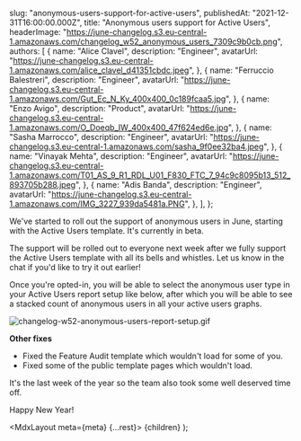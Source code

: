 
  slug: "anonymous-users-support-for-active-users",
  publishedAt: "2021-12-31T16:00:00.000Z",
  title: "Anonymous users support for Active Users",
  headerImage:
    "https://june-changelog.s3.eu-central-1.amazonaws.com/changelog_w52_anonymous_users_7309c9b0cb.png",
  authors: [
    {
      name: "Alice Clavel",
      description: "Engineer",
      avatarUrl:
        "https://june-changelog.s3.eu-central-1.amazonaws.com/alice_clavel_d41351cbdc.jpeg",
    },
    {
      name: "Ferruccio Balestreri",
      description: "Engineer",
      avatarUrl:
        "https://june-changelog.s3.eu-central-1.amazonaws.com/Gut_Ec_N_Ky_400x400_0c189fcaa5.jpg",
    },
    {
      name: "Enzo Avigo",
      description: "Product",
      avatarUrl:
        "https://june-changelog.s3.eu-central-1.amazonaws.com/O_Doeqb_IW_400x400_47f624ed6e.jpg",
    },
    {
      name: "Sasha Marrocco",
      description: "Engineer",
      avatarUrl:
        "https://june-changelog.s3.eu-central-1.amazonaws.com/sasha_9f0ee32ba4.jpeg",
    },
    {
      name: "Vinayak Mehta",
      description: "Engineer",
      avatarUrl:
        "https://june-changelog.s3.eu-central-1.amazonaws.com/T01_AS_9_R1_RDL_U01_F830_FTC_7_94c9c8095b13_512_893705b288.jpeg",
    },
    {
      name: "Adis Banda",
      description: "Engineer",
      avatarUrl:
        "https://june-changelog.s3.eu-central-1.amazonaws.com/IMG_3227_939da5481a.PNG",
    },
  ],
};

We've started to roll out the support of anonymous users in June, starting with the Active Users template. It's currently in beta.

The support will be rolled out to everyone next week after we fully support the Active Users template with all its bells and whistles. Let us know in the chat if you'd like to try it out earlier!

Once you're opted-in, you will be able to select the anonymous user type in your Active Users report setup like below, after which you will be able to see a stacked count of anonymous users in all your active users graphs.

<img
  src="https://june-changelog.s3.eu-central-1.amazonaws.com/changelog_w52_anonymous_users_report_setup_bd059032d2.gif"
  alt="changelog-w52-anonymous-users-report-setup.gif"
/>

**Other fixes**

- Fixed the Feature Audit template which wouldn't load for some of you.
- Fixed some of the public template pages which wouldn't load.

It's the last week of the year so the team also took some well deserved time off.

Happy New Year!

  <MdxLayout meta={meta} {...rest}>
    {children}
  </MdxLayout>
);
